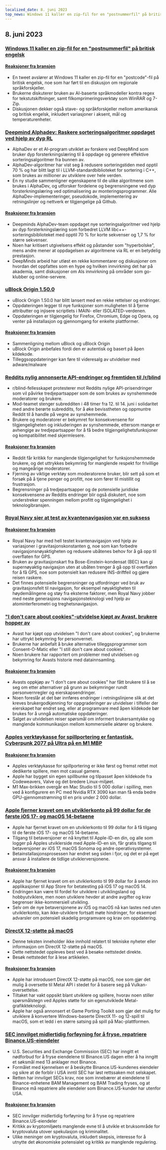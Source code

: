 ```yaml
---
localized_date: 8. juni 2023
top_news: Windows 11 kaller en zip-fil for en "postnummerfil" på britisk engelsk
---
```




<CallToAction />

<Steps>

## 8. juni 2023

### [Windows 11 kaller en zip-fil for en "postnummerfil" på britisk engelsk](https://twitter.com/JymFox/status/1665799627377975300)

#### [Reaksjoner fra bransjen](http://news.ycombinator.com/item?id=36231313)

- En tweet avslører at Windows 11 kaller en zip-fil for en "postcode"-fil på britisk engelsk, noe som har ført til en diskusjon om regionale språkforskjeller.
- Brukerne diskuterer bruken av AI-baserte språkmodeller kontra regex for tekstutskiftninger, samt filkomprimeringsverktøy som WinRAR og 7-Zip.
- Diskusjonen dekker også stave- og språkforskjeller mellom amerikansk og britisk engelsk, inkludert variasjoner i aksent, mål og temperaturenheter.

### [Deepmind Alphadev: Raskere sorteringsalgoritmer oppdaget ved hjelp av dyp RL](https://www.nature.com/articles/s41586-023-06004-9)

- AlphaDev er et AI-program utviklet av forskere ved DeepMind som bruker dyp forsterkningslæring til å oppdage og generere effektive sorteringsalgoritmer fra bunnen av.
- AlphaDev-algoritmer har vist seg å redusere sorteringstiden med opptil 70 % og har blitt lagt til i LLVM-standardbiblioteket for sortering i C++, som brukes av millioner av utviklere over hele verden.
- En ny studie sammenligner egenskapene til de ulike algoritmene som brukes i AlphaDev, og utforsker fordelene og begrensningene ved dyp forsterkningslæring ved optimalisering av monteringsprogrammer. Alle AlphaDev-implementeringer, pseudokode, implementering av retningslinjer og nettverk er tilgjengelige på Github.

#### [Reaksjoner fra bransjen](http://news.ycombinator.com/item?id=36228125)

- Deepminds AlphaDev-team oppdaget nye sorteringsalgoritmer ved hjelp av dyp forsterkningslæring som forbedret LLVM libc++-sorteringsbiblioteket med opptil 70 % for korte sekvenser og 1,7 % for større sekvenser.
- Noen har kritisert utgivelsens effekt og påstander som "hyperbolske", mens andre mener at oppdagelsen av algoritmene via RL er en betydelig prestasjon.
- DeepMinds arbeid har utløst en rekke kommentarer og diskusjoner om hvordan det oppfattes som en hype og hvilken innvirkning det har på akademia, samt diskusjoner om AIs innvirkning på områder som go-klubber og online-servere.

### [uBlock Origin 1.50.0](https://github.com/gorhill/uBlock/releases/tag/1.50.0)

- uBlock Origin 1.50.0 har blitt lansert med en rekke rettelser og endringer.
- Oppdateringen legger til nye funksjoner som muligheten til å fjerne attributter og injisere scriptlets i MAIN- eller ISOLATED-verdenen.
- Oppdateringen er tilgjengelig for Firefox, Chromium, Edge og Opera, og venter på installasjon og gjennomgang for enkelte plattformer.

#### [Reaksjoner fra bransjen](http://news.ycombinator.com/item?id=36227411)

- Sammenligning mellom uBlock og uBlock Origin
- uBlock Origin anbefales fordi den er autentisk og basert på åpen kildekode.
- Tilleggsoppdateringer kan føre til videresalg av utvidelser med adware/malware

### [Reddits nylig annonserte API-endringer og fremtiden til /r/blind](https://old.reddit.com/r/Blind/comments/13zr8h2/reddits_recently_announced_api_changes_and_the/)

- r/blind-fellesskapet protesterer mot Reddits nylige API-prisendringer som vil påvirke tredjepartsapper som de som brukes av synshemmede moderatorer og brukere.
- Mod-teamet stenger subredditen i 48 timer fra 12. til 14. juni i solidaritet med andre berørte subreddits, for å øke bevisstheten og oppmuntre Reddit til å handle på vegne av synshemmede.
- Brukere og moderatorer er bekymret for konsekvensene for tilgjengeligheten og inkluderingen av synshemmede, ettersom mange er avhengige av tredjepartsapper for å få bedre tilgjengelighetsfunksjoner og kompatibilitet med skjermlesere.

#### [Reaksjoner fra bransjen](http://news.ycombinator.com/item?id=36231016)

- Reddit får kritikk for manglende tilgjengelighet for funksjonshemmede brukere, og det uttrykkes bekymring for manglende respekt for frivillige og mangeårige moderatorer.
- Fjerning av viktige verktøy som moderatorene bruker, blir sett på som et forsøk på å tjene penger og profitt, noe som fører til mistillit og frustrasjon.
- Begrensninger på tredjepartsapper og de potensielle juridiske konsekvensene av Reddits endringer blir også diskutert, noe som understreker spenningen mellom profitt og tilgjengelighet i teknologibransjen.

### [Royal Navy sier at test av kvantenavigasjon var en suksess](https://thequantuminsider.com/2023/06/06/royal-navy-says-quantum-navigation-test-a-success/)

#### [Reaksjoner fra bransjen](http://news.ycombinator.com/item?id=36222625)

- Royal Navy har med hell testet kvantenavigasjon ved hjelp av variasjoner i gravitasjonskonstanten g, noe som kan forbedre navigasjonsnøyaktigheten og redusere ubåtenes behov for å gå opp til overflaten for GPS.
- Bruken av gravitasjonskart fra Bose-Einstein-kondensat (BEC) kan gi supernøyaktig navigasjon uten at ubåten trenger å gå opp til overflaten for å få GPS, noe som potensielt kan redusere INS-driftfeil og gjøre reisen raskere.
- Det finnes potensielle begrensninger og utfordringer ved bruk av gravitasjonsfelt til navigasjon, for eksempel nøyaktigheten til høydemålingene og støy fra eksterne faktorer, men Royal Navy jobber med neste generasjons navigasjonsteknologi ved hjelp av atominterferometri og treghetsnavigasjon.

### ["I don't care about cookies"-utvidelse kjøpt av Avast, brukere hopper av](https://addons.mozilla.org/en-US/firefox/addon/i-dont-care-about-cookies/reviews/?score=1&utm_content=addons-manager-reviews-link&utm_medium=firefox-browser&utm_source=firefox-browser)

- Avast har kjøpt opp utvidelsen "I don't care about cookies", og brukerne har uttrykt bekymring for personvernet.
- Brukerne har anbefalt å bruke alternative tilleggsprogrammer som Consent-O-Matic eller "I still don't care about cookies".
- Noen brukere har rapportert om problemer med utvidelsen og bekymring for Avasts historie med datainnsamling.

#### [Reaksjoner fra bransjen](http://news.ycombinator.com/item?id=36233068)

- Avasts oppkjøp av "I don't care about cookies" har fått brukere til å se seg om etter alternativer på grunn av bekymringer rundt personvernregler og eierskapsendringer.
- Noen foreslår at det bør innføres endringer i retningslinjene slik at det kreves brukergodkjenning for oppgraderinger av utvidelser i tilfeller der eierskapet har endret seg, eller at programvare med åpen kildekode bør brukes for å unngå automatiske oppdateringer.
- Salget av utvidelsen reiser spørsmål om informert brukersamtykke og manglende kommunikasjon mellom kommersielle aktører og brukere.

### [Apples verktøykasse for spillportering er fantastisk. Cyberpunk 2077 på Ultra på en M1 MBP](https://twitter.com/isaacmarovitz/status/1666209780031971341)

#### [Reaksjoner fra bransjen](http://news.ycombinator.com/item?id=36223927)

- Apples verktøykasse for spillportering er ikke først og fremst rettet mot dedikerte spillere, men mot casual gamere.
- Apple har bygget sin egen spillbunke og tilpasset åpen kildekode fra Codeweavers, Valve og det bredere Linux-miljøet.
- M1 Max-brikken overgår en Mac Studio til 5 000 dollar i spilling, men ved å konfigurere en PC med Nvidia RTX 3090 kan man få enda bedre GPU-gjennomstrømning til en pris under 2 000 dollar.

### [Apple fjerner kravet om en utviklerkonto på 99 dollar for de første iOS 17- og macOS 14-betaene](https://arstechnica.com/gadgets/2023/06/how-to-install-ios-17-and-macos-14-developer-betas-now-that-anyone-can-do-it/)

- Apple har fjernet kravet om en utviklerkonto til 99 dollar for å få tilgang til de første iOS 17- og macOS 14-betaene.
- Tilgang til betaversjoner er nå knyttet til Apple-ID-en din, og alle som logger på Apples utviklerside med Apple-ID-en sin, får gratis tilgang til betaversjoner av iOS 17, macOS Sonoma og andre operativsystemer.
- Betainstallasjonsprosessen har endret seg siden i fjor, og det er på eget ansvar å installere de tidlige utviklerversjonene.

#### [Reaksjoner fra bransjen](http://news.ycombinator.com/item?id=36230839)

- Apple har fjernet kravet om en utviklerkonto til 99 dollar for å sende inn applikasjoner til App Store for betatesting på iOS 17 og macOS 14.
- Endringen kan være til fordel for utviklere i utviklingsland og hobbyutviklere, men noen utviklere hevder at andre avgifter og krav begrenser ikke-kommersiell utvikling.
- Selv om de nye betaversjonene av iOS og macOS nå kan lastes ned uten utviklerkonto, kan ikke-utviklere fortsatt møte hindringer, for eksempel advarsler om potensiell skadelig programvare og krav om oppdatering.

### [DirectX 12-støtte på macOS](https://twitter.com/andytizer/status/1666131239575728130)

- Denne teksten inneholder ikke innhold relatert til tekniske nyheter eller informasjon om DirectX 12-støtte på macOS.
- Dette nettstedet oppleves best ved å besøke nettstedet direkte.
- Besøk nettstedet for å lese artikkelen.

#### [Reaksjoner fra bransjen](http://news.ycombinator.com/item?id=36222266)

- Apple har introdusert DirectX 12-støtte på macOS, noe som gjør det mulig å oversette til Metal API i stedet for å basere seg på Vulkan-oversettelse.
- Tiltaket har vakt oppsikt blant utviklere og spillere, hvorav noen stiller spørsmålstegn ved Apples støtte for sin egenutviklede Metal-grafikkteknologi.
- Apple har også annonsert et Game Porting Toolkit som gjør det mulig for utviklere å konvertere Windows-baserte DirectX 11- og 12-spill til macOS, som et ledd i en større satsing på spill på Mac-plattformen.

### [SEC innvilget midlertidig forføyning for å fryse, repatriere Binance.US-eiendeler](https://www.kitco.com/news/2023-06-07/SEC-granted-emergency-restraining-order-to-freeze-repatriate-Binance-US-assets.html)

- U.S. Securities and Exchange Commission (SEC) har inngitt et nødforbud for å fryse eiendelene til Binance.US dagen etter å ha inngitt et søksmål med 13 anklager mot Binance.
- Formålet med kjennelsen er å beskytte Binance.US-kundenes eiendeler og sikre at de forblir i USA inntil SEC har løst rettssaken mot selskapet.
- Retten har innvilget SECs krav, noe som innebærer at eiendelene til Binance-enhetene BAM Management og BAM Trading fryses, og at Binance må repatriere alle eiendeler som Binance.US-kunder har utenfor USA.

#### [Reaksjoner fra bransjen](http://news.ycombinator.com/item?id=36235143)

- SEC innvilger midlertidig forføyning for å fryse og repatriere Binance.US-eiendeler
- Kritikk av kryptomiljøets manglende evne til å utvikle et bruksområde for kryptovaluta utover spekulasjon og kriminalitet.
- Ulike meninger om kryptovaluta, inkludert skepsis, interesse for å utnytte det økonomiske potensialet og kritikk av manglende regulering.

</Steps>
